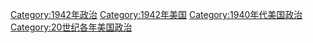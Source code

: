 [[Category:1942年政治|Category:1942年政治]]
[[Category:1942年美国|Category:1942年美国]]
[[Category:1940年代美国政治|Category:1940年代美国政治]]
[[Category:20世纪各年美国政治|Category:20世纪各年美国政治]]